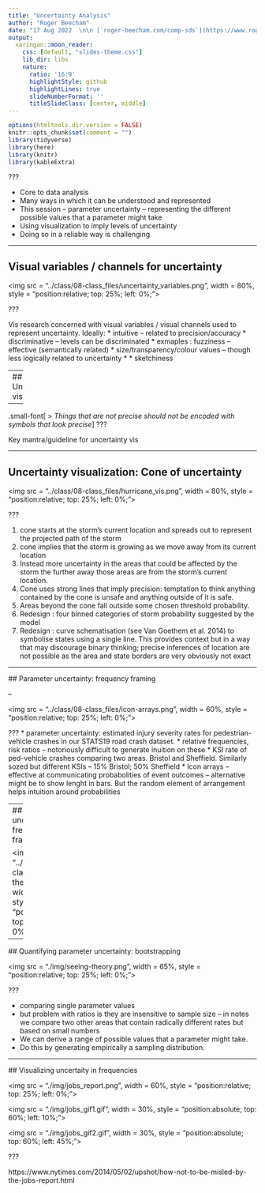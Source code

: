 ```yaml
---
title: "Uncertainty Analysis"
author: "Roger Beecham"
date: "17 Aug 2022  \n\n [`roger-beecham.com/comp-sds`](https://www.roger-beecham.com/comp-sds/)"
output:
  xaringan::moon_reader:
    css: [default, "slides-theme.css"]
    lib_dir: libs
    nature:
      ratio: '16:9'
      highlightStyle: github
      highlightLines: true
      slideNumberFormat: ''
      titleSlideClass: [center, middle]
---
```


```r
options(htmltools.dir.version = FALSE)
knitr::opts_chunk$set(comment = "")
library(tidyverse)
library(here)
library(knitr)
library(kableExtra)
```

???

* Core to data analysis
* Many ways in which it can be understood and represented
* This session -- parameter uncertainty -- representing the different possible values that a parameter might take
* Using visualization to imply levels of uncertainty
* Doing so in a reliable way is challenging

---

## Visual variables / channels for uncertainty

<img src = "../class/08-class_files/uncertainty_variables.png", width = 80%, style = "position:relative; top: 25%; left: 0%;"></img>


???

Vis research concerned with visual variables / visual channels used to represent uncertainty.
Ideally:
* intuitive -- related to precision/accuracy
* discriminative -- levels can be discriminated
* exmaples : fuzziness -- effective (semantically related)
* size/transparency/colour values -- though less logically related to uncertainty
* * sketchiness


---
## Uncertainty visualization

--

.small-font[
> *Things that are not precise should not be encoded with symbols that look precise*
]
???

Key mantra/guideline for uncertainty vis

---

## Uncertainty visualization: Cone of uncertainty


<img src = "../class/08-class_files/hurricane_vis.png", width = 80%, style = "position:relative; top: 25%; left: 0%;"></img>


???

1. cone starts at the storm’s current location and spreads out to represent the projected path of the storm
2.  cone implies that the storm is growing as we move away from its current location
3.  Instead more uncertainty in the areas that could be affected by the storm the further away those areas are from the storm’s current location.
4.  Cone uses strong lines that imply precision: temptation to think anything contained by the cone is unsafe and anything outside of it is safe.
5.  Areas beyond the cone fall outside some chosen threshold probability.
6. Redesign : four binned categories of storm probability suggested by the model
7. Redesign : curve schematisation (see Van Goethem et al. 2014) to symbolise states using a single line. This provides context but in a way that may discourage binary thinking; precise inferences of location are not possible as the area and state borders are very obviously not exact



---

## Parameter uncertainty: frequency framing

--

<img src = "../class/08-class_files/icon-arrays.png", width = 60%, style = "position:relative; top: 25%; left: 0%;"></img>

???
* parameter uncertainty: estimated injury severity rates for pedestrian-vehicle crashes in our STATS19 road crash dataset.
* relative frequencies, risk ratios -- notoriously difficult to generate inuition on these
* KSI rate of ped-vehicle crashes comparing two areas. Bristol and Sheffield. Similarly sozed but different KSIs -- 15% Bristol; 50% Sheffield
* Icon arrays -- effective at communicating probabolities of event outcomes -- alternative might be to show lenght in bars. But the random element of arrangement helps intuition around probabilities

---
## Parameter uncertainty: frequency framing

<img src = "../class/08-class_files/risk-theatre.jpg", width = 70%, style = "position:relative; top: 25%; left: 0%;"></img>

---

## Quantifying parameter uncertainty: bootstrapping

<img src = "./img/seeing-theory.png", width = 65%, style = "position:relative; top: 25%; left: 0%;"></img>


???

* comparing single parameter values
* but problem with ratios is they are insensitive to sample size -- in notes we compare two other areas that contain radically different rates but based on small numbers
* We can derive a range of possible values that a parameter might take.
* Do this by generating empirically a sampling distribution.

---

## Visualizing uncertaity in frequencies


<img src = "./img/jobs_report.png", width = 60%, style = "position:relative; top: 25%; left: 0%;"></img>

<img src = "./img/jobs_gif1.gif", width = 30%, style = "position:absolute; top: 60%; left: 10%;"></img>

<img src = "./img/jobs_gif2.gif", width = 30%, style = "position:absolute; top: 60%; left: 45%;"></img>


???

https://www.nytimes.com/2014/05/02/upshot/how-not-to-be-misled-by-the-jobs-report.html

